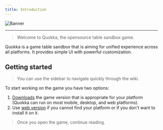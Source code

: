```yaml
---
title: Introduction
---
```


![Banner](/img/banner.png)

---

> Welcome to Quokka, the opensource table sandbox game.

Quokka is a game table sandbox that is aiming for unified experience across all platforms. It provides simple UI with powerful customization.

## Getting started

> You can use the sidebar to navigate quickly through the wiki.

To start working on the game you have two options:

1. [Downloads](/downloads) the game version that is appropriate for your platform (Quokka can run on most mobile, desktop, and web platforms).
2. Use [web version](https://web.quokka.linwood.dev) if you cannot find your platform or if you don't want to install it on it.

> Once you open the game, continue reading.
